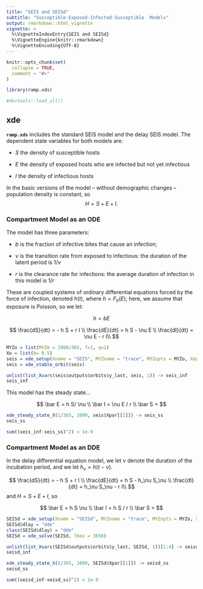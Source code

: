 ```yaml
---
title: "SEIS and SEISd" 
subtitle: "Susceptible-Exposed-Infected-Susceptible  Models"
output: rmarkdown::html_vignette
vignette: >
  %\VignetteIndexEntry{SEIS and SEISd}
  %\VignetteEngine{knitr::rmarkdown}
  %\VignetteEncoding{UTF-8}
---
```


```r
knitr::opts_chunk$set(
  collapse = TRUE,
  comment = "#>"
)
```

```r
library(ramp.xds)
```

```r
#devtools::load_all()
```

## xde 

**`ramp.xds`** includes the standard SEIS model and the delay SEIS model.   The dependent state variables for both models are:

+ $S$ the density of susceptible hosts

+ $E$ the density of exposed hosts who are infected but not yet infectious

+ $I$ the density of infectious hosts

In the basic versions of the model -- without demographic changes -- population density is constant, so $$H = S+E+I.$$


### Compartment Model as an ODE

The model has three parameters: 

+ $b$ is the fraction of infective bites that cause an infection;  

+ $\nu$ is the transition rate from exposed to infectious: the duration of the latent period is $1/\nu$ 

+ $r$ is the clearance rate for infections: the average duration of infection in this model is $1/r$ 

These are coupled systems of ordinary differential equations forced by the force of infection, denoted $h(t)$, where $h = F_h(E);$ here, we assume that exposure is Poisson, so we let:  

$$h = bE$$

$$
\frac{dS}{dt} = - h S + r I \\
\frac{dE}{dt} = h S - \nu E \\
\frac{dI}{dt} = \nu E - r I\\
$$

```r
MYZo = list(MYZm = 2000/365, f=1, q=1)
Xo = list(b= 0.5)
seis = xde_setup(Xname = "SEIS", MYZname = "trace", MYZopts = MYZo, Xopts=Xo)
seis = xde_stable_orbit(seis)
```

```r
unlist(list_Xvars(seis$outputs$orbits$y_last, seis, 1)) -> seis_inf
seis_inf
```

This model has the steady state... 

$$
\bar E = h S/ \nu \\ 
\bar I = \nu E / r \\ 
\bar S =  
$$
```r
xde_steady_state_X(1/365, 1000, seis$Xpar[[1]]) -> seis_ss
seis_ss
```

```r
sum((seis_inf-seis_ss)^2) < 1e-9
```

### Compartment Model as an DDE

In the delay differential equation model, we let $\nu$ denote the duration of the incubation period, and we let $h_\nu = h(t-\nu).$ 

$$
\frac{dS}{dt} = - h S + r I \\
\frac{dE}{dt} = h S - h_\nu S_\nu \\
\frac{dI}{dt} = h_\nu S_\nu - r I\\
$$
and $H = S+E+I,$  so 

$$
\bar E = h S \nu \\ 
\bar I = h S / r \\ 
\bar S =  
$$

```r
SEISd = xde_setup(Xname = "SEISd", MYZname = "trace", MYZopts = MYZo, Xopts=Xo)
SEISd$dlay = "dde" 
class(SEISd$dlay) = "dde" 
SEISd = xde_solve(SEISd, Tmax = 3650)
```

```r
unlist(list_Xvars(SEISd$outputs$orbits$y_last, SEISd, 1))[1:4] -> seisd_inf
seisd_inf
```

```r
xde_steady_state_X(1/365, 1000, SEISd$Xpar[[1]]) -> seisd_ss
seisd_ss
```

```r
sum((seisd_inf-seisd_ss)^2) < 1e-9
```


